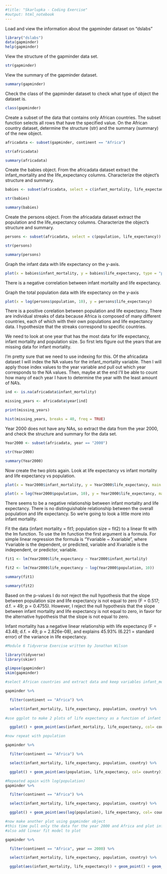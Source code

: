 ---
#title: "Skarlupka - Coding Exercise"
#output: html_notebook
---

Load and view the information about the gapminder dataset on "dslabs" 

```{r}
library("dslabs")
data(gapminder)
help(gapminder)
```

View the structure of the gapminder data set.

```{r}
str(gapminder)
```

View the summary of the gapminder dataset.

```{r}
summary(gapminder)
```

Check the class of the gapminder dataset to check what type of object the dataset is.

```{r}
class(gapminder)
```
Create a subset of the data that contains only African countries. The subset function selects all rows that have the specified value. On the African country dataset, determine the structure (str) and the summary (summary) of the new object.

```{r}
africadata <- subset(gapminder, continent == "Africa")

str(africadata)

summary(africadata)
```

Create the babies object. From the africadata dataset extract the infant_mortality and the life_expectancy columns. Characterize the object's structure and summary. 

```{r}
babies <- subset(africadata, select = c(infant_mortality, life_expectancy))

str(babies)

summary(babies)

```

Create the persons object. From the africadata dataset extract the population and the life_expectancy columns. Characterize the object's structure and summary. 

```{r}

persons <- subset(africadata, select = c(population, life_expectancy))

str(persons)

summary(persons)
```

Graph the infant data with life expectancy on the y-axis.

```{r}
plot(x = babies$infant_mortality, y = babies$life_expectancy, type = "p")
```
There is a negative correlation between infant mortality and life expectancy. 


Graph the total population data with life expectancy on the y-axis

```{r}
plot(x = log(persons$population, 10), y = persons$life_expectancy)
```
There is a positive corelation between population and life expectancy. There are individual streaks of data because Africa is composed of many different countries, each of which with their own populations and life expectancy data. I hypothesize that the streaks correspond to specific countries. 


We need to look at one year that has the most data for life expectancy, infant mortality and population size. So first lets figure out the years that are missing data for infant mortality. 

I'm pretty sure that we need to use indexing for this. Of the africadata dataset I will index the NA values for the infant_mortality variable. Then I will apply those index values to the year variable and pull out which year corresponds to the NA values. Then, maybe at the end I'll be able to count how many of each year I have to determine the year with the least amount of NA's. 

```{r}
ind <- is.na(africadata$infant_mortality)

missing_years <- africadata$year[ind]

print(missing_years)

hist(missing_years, breaks = 40, freq = TRUE)
```

Year 2000 does not have any NAs, so extract the data from the year 2000, and check the structure and summary for the data set.

```{r}
Year2000 <- subset(africadata, year == "2000")

str(Year2000)

summary(Year2000)
```

Now create the two plots again. Look at life expectancy vs infant mortality  and life expectancy vs population. 

```{r}
plot(x = Year2000$infant_mortality, y = Year2000$life_expectancy, main = "Relationship of Infant Mortality and Life Expectancy", sub = "Year 2000 of the African Continent", xlab = "Infant Mortality (deaths per 1000 births)", ylab = "Life Expectancy (years)")

plot(x = log(Year2000$population, 10), y = Year2000$life_expectancy, main = "Relationship of Total Population and Life Expectancy", sub = "Year 2000 of the African Continent", xlab = "Population (log10)", ylab = "Life Expectancy (years)")
```

There seems to be a negative relationship between infant mortality and life expectancy. There is no distinguishable relationship between the overall population and life expectancy. So we're going to look a little more into infant mortality. 

Fit the data (infant mortality = fit1; population size = fit2) to a linear fit with the lm function. To use the lm function the first argument is a formula. For simple linear regression the formula is "Yvariable ~ Xvariable", where Yvariable is the dependent, or predicted, variable and Xvariable is the independent, or predictor, variable. 

```{r}
fit1 <- lm(Year2000$life_expectancy ~ Year2000$infant_mortality)

fit2 <- lm(Year2000$life_expectancy ~ log(Year2000$population, 10))

summary(fit1)

summary(fit2)
```

Based on the p-values I do not reject the null hypothesis that the slope between population size and life expectancy is not equal to zero (F = 0.517; d.f. = 49; p = 0.4755). However, I reject the null hypothesis that the slope between infant mortality and life expectancy is not equal to zero, in favor for the alternative hypothesis that the slope is not equal to zero. 

Infant mortality has a negative linear relationship with life expectancy (F = 43.48; d.f. = 49; p = 2.826e-08), and explains 45.93% (6.221 = standard error) of the variance in life expectancy. 


```{r}

#Module 6 Tidyverse Exercise written by Jonathan Wilson

library(tidyverse)
library(skimr)

glimpse(gapminder)
skim(gapminder)

```
```{r}

#select African countries and extract data and keep variables infant_mortality, life_expectancy, population and country, using filter and select from dplyr

gapminder %>%

  filter(continent == "Africa") %>%

  select(infant_mortality, life_expectancy, population, country) %>%
  
#use ggplot to make 2 plots of life expectancy as a function of infant mortality and then of population, using a different colour for each country

  ggplot() + geom_point(aes(infant_mortality, life_expectancy, col= country)) + labs(x="Infant Mortality per 1000", y= "Life Expectancy in years", title= "Infant Mortality and Life Expectancy Correlation, Africa")

```
```{r}
#now repeat with population

gapminder %>%

  filter(continent == "Africa") %>%

  select(infant_mortality, life_expectancy, population, country) %>%

  ggplot() + geom_point(aes(population, life_expectancy, col= country)) + labs(x="Population", y= "Life Expectancy in years", title= "Population and Life Expectancy Correlation, Africa")


```
```{r}
#Repeated again with log(population)
gapminder %>%

  filter(continent == "Africa") %>%

  select(infant_mortality, life_expectancy, population, country) %>%

  ggplot() + geom_point(aes(log(population), life_expectancy, col= country)) +labs(x="log(Population)", y= "Life Expectancy in years", title= "Log(Population) and Life Expectancy Correlation, Africa")


```
```{r}

#now make another plot using gapminder object
#this time pull only the data for the year 2000 and Africa and plot infant mortality vs life expectancy
#also add linear fit model to plot 

gapminder %>%

  filter(continent == "Africa", year == 2000) %>%

  select(infant_mortality, life_expectancy, population, country) %>%

  ggplot(aes(infant_mortality, life_expectancy)) + geom_point() + geom_smooth(method = "lm") + labs(x="Infant Mortality per 1000", y= "Life Expectancy in years", title= "Infant Mortality and Life Expectancy Correlation, Africa, year 2000")



```

